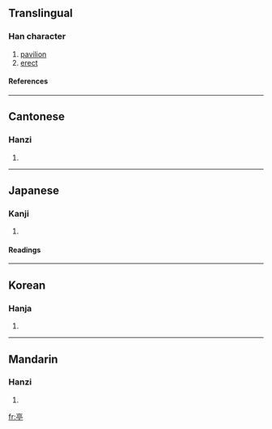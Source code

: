 ==Translingual==
===Han character===
{{Han char|rn=8|rad=亠|as=07|sn=9|four=0020<sub>1</sub>|canj=X卜口月弓 (XYRBN), 卜口月弓 (YRBN)}}
# [[pavilion]]
# [[erect]]
====References====
{{Han ref|kx=0089.030|dkj=00303|dj=0188.090|hdz=10286.020|uh=4EAD|ud=20141|bh=AB46|bd=43846}}
----
==Cantonese==
===Hanzi===
{{yue-hanzi|jyut=|y=ting4}}
# {{defn|Cantonese}}
----
==Japanese==
===Kanji===
{{ja-kanji|grade=c|rs=亠07}}
# {{defn|Japanese}}
====Readings====
{{ja-readings|on=[[てい]] (tei), [[ちょう]] (chō), [[ちん]] (chin)|kun=[[あずまや]] (azumaya)}}
----
==Korean==
===Hanja===
{{ko-hanja|hangeul=[[정]]|rv=jeong|mr=chŏng}}
# {{defn|Korean}}
----
==Mandarin==
===Hanzi===
{{cmn-hanzi|pin=[[tíng]] (ting2)|wg=t'ing<sup>2</sup>}}
# {{defn|Mandarin}}

[[fr:亭]]
